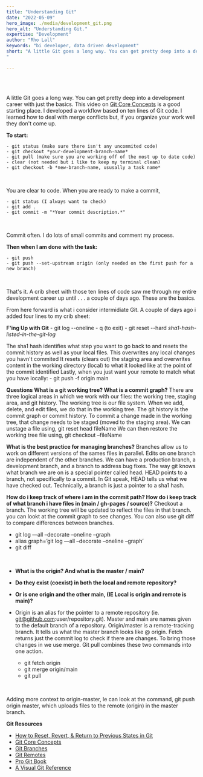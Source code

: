 ```yaml
---
title: "Understanding Git"
date: "2022-05-09"
hero_image: ./media/development_git.png
hero_alt: "Understanding Git."
expertise: "Development"
author: "Rho Lall"
keywords: "bi developer, data driven development"
short: "A little Git goes a long way. You can get pretty deep into a development career with just . . . 
"

---
```

<br/>
<br/>

A little Git goes a long way. You can get pretty deep into a development career with just the basics. This video on [Git Core Concepts](https://www.youtube.com/watch?v=uR6G2v_WsRA) is a good starting place.
I developed a workflow based on ten lines of Git code. I learned how to deal with merge conflicts but, if you organize your work well they don't come up.
<br/>

**To start:**

    - git status (make sure there isn't any uncommited code)
    - git checkout *your-development-branch-name*
    - git pull (make sure you are working off of the most up to date code)
    - clear (not needed but i like to keep my terminal clean)
    - git checkout -b *new-branch-name, ususally a task name*
<br/>

You are clear to code. When you are ready to make a commit,

    - git status (I always want to check)
    - git add .
    - git commit -m "*Your commit description.*"
<br/>

Commit often. I do lots of small commits and comment my process.
<br/>

**Then when I am done with the task:**

    - git push
    - git push --set-upstream origin (only needed on the first push for a new branch)
<br/>

 That's it. A crib sheet with those ten lines of code saw me through my entire development career up until . . . a couple of days ago. These are the basics. 
 <br/>

 From here forward is what i consider intermidiate Git. A couple of days ago i added four lines to my crib sheet:
 <br/>

 **F'ing Up with Git**
    - git log --oneline
    - q (to exit)
    - git reset --hard _sha1-hash-listed-in-the-git-log_
<br/>

The sha1 hash identifies what step you want to go back to and resets the commit history as well as your local files.
This overwrites any local changes you havn't commited
It resets (clears out) the staging area and overwrites content in the working directory (local) to what it looked like at the point of the commit identified
Lastly, when you just want your remote to match what you have locally:
    - git push -f origin main
<br/>

**Questions**
**What is a git working tree? What is a commit graph?**
There are three logical areas in which we work with our files: the working tree, staging area, and git history. The working tree is our file system. When we add, delete, and edit files, we do that in the working tree. The git history is the commit graph or commit history. To commit a change made in the working tree, that change needs to be staged (moved to the staging area).
We can unstage a file using,  git reset head fileName
We can then restore the working tree file using, git checkout –fileName
<br/>

**What is the best practice for managing branches?**
Branches allow us to work on different versions of the sames files in parallel. Edits on one branch are independent of the other branches. We can have a production branch, a development branch, and a branch to address bug fixes.
The way git knows what branch we are on is a special pointer called head. HEAD points to a branch, not specifically to a commit. In Git speak, HEAD tells us what we have checked out.
Technically, a branch is just a pointer to a sha1 hash.
<br/>

**How do i keep track of where i am in the commit path? How do i keep track of what branch i have files in (main / gh-pages / source)?**
Checkout a branch. The working tree will be updated to reflect the files in that branch. you can lookt at the commit graph to see changes. 
You can also use git diff to compare differences between branches. 

- git log —all –decorate –oneline –graph 
- alias graph=’git log —all –decorate –oneline –graph’
- git diff

<br/>

- **What is the origin? And what is the master / main?**
- **Do they exist (coexist) in both the local and remote repository?**
- **Or is one origin and the other main, (IE Local is origin and remote is main)?**

- Origin is an alias for the pointer to a remote repository (ie. git@github.com:user/repository.git). Master and main are names given to the default branch of a repository.
Origin/master is a remote-tracking branch.  It tells us what the master branch looks like @ origin. Fetch returns just the commit log to check if there are changes. To bring those changes in we use merge. Git pull combines these two commands into one action.

    - git fetch origin
    - git merge origin/main
    - git pull
<br/>

Adding more context to origin-master, le can look at the command, git push origin master, which uploads files to the remote (origin) in the master branch. 
<br/>



**Git Resources**
- [How to Reset, Revert, & Return to Previous States in Git](https://opensource.com/article/18/6/git-reset-revert-rebase-commands)
- [Git Core Concepts](https://www.youtube.com/watch?v=uR6G2v_WsRA)
- [Git Branches](https://www.youtube.com/watch?v=FyAAIHHClqI)  
- [Git Remotes](https://www.youtube.com/watch?v=Gg4bLk8cGNo)
- [Pro Git Book](https://git-scm.com/book/en/v2)
- [A Visual Git Reference](https://marklodato.github.io/visual-git-guide/index-en.html)